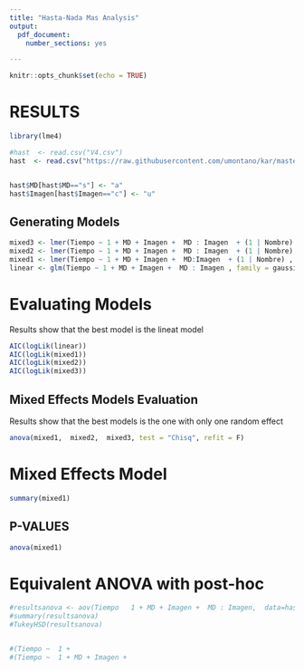```yaml
---
title: "Hasta-Nada Mas Analysis"
output:
  pdf_document: 
    number_sections: yes

---
```


```r
knitr::opts_chunk$set(echo = TRUE)
```

# RESULTS

```r
library(lme4)

#hast  <- read.csv("V4.csv")
hast  <- read.csv("https://raw.githubusercontent.com/umontano/kar/master/hasta_nada_mas.csv")


hast$MD[hast$MD=="s"] <- "a" 
hast$Imagen[hast$Imagen=="c"] <- "u" 

```



## Generating Models
```r
mixed3 <- lmer(Tiempo ~ 1 + MD + Imagen +  MD : Imagen  + (1 | Nombre) + (1 | Edad) + (1 | Sexo) ,  data=hast)
mixed2 <- lmer(Tiempo ~ 1 + MD + Imagen +  MD : Imagen  + (1 | Nombre) + (1 | Edad) ,  data=hast)
mixed1 <- lmer(Tiempo ~ 1 + MD + Imagen +  MD:Imagen  + (1 | Nombre) , data=hast)
linear <- glm(Tiempo ~ 1 + MD + Imagen +  MD : Imagen , family = gaussian, data=hast)
```

# Evaluating Models
Results show that the best model is the lineat model

```r
AIC(logLik(linear))
AIC(logLik(mixed1))
AIC(logLik(mixed2))
AIC(logLik(mixed3))
```


## Mixed Effects Models Evaluation
Results show that the best models is the one with only one random effect


```r
anova(mixed1,  mixed2,  mixed3, test = "Chisq", refit = F)
```


# Mixed Effects Model

```r
summary(mixed1)
```


## P-VALUES
```r
anova(mixed1)
```





#  Equivalent ANOVA with post-hoc

```r
#resultsanova <- aov(Tiempo   1 + MD + Imagen +  MD : Imagen,  data=hast)
#summary(resultsanova)
#TukeyHSD(resultsanova)


#(Tiempo ~  1 +
#(Tiempo ~  1 + MD + Imagen + 
```



